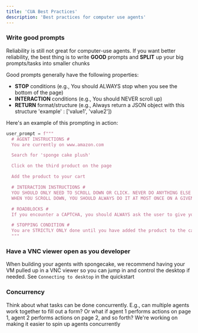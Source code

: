 ```yaml
---
title: 'CUA Best Practices'
description: 'Best practices for computer use agents'
---
```


### Write good prompts

Reliability is still not great for computer-use agents. If you want better reliability, the best thing is to write **GOOD** prompts and **SPLIT** up your big prompts/tasks into smaller chunks

Good prompts generally have the following properties: 
  - **STOP** conditions (e.g., You should ALWAYS stop when you see the bottom of the page)
  - **INTERACTION** conditions (e.g., You should NEVER scroll up)
  - **RETURN** format/structure (e.g., Always return a JSON object with this structure 'example' : ['value1', 'value2'])

Here's an example of this prompting in action:
  ```python
  user_prompt = f"""
    # AGENT INSTRUCTIONS #
    You are currently on www.amazon.com

    Search for 'sponge cake plush'

    Click on the third product on the page

    Add the product to your cart

    # INTERACTION INSTRUCTIONS # 
    YOU SHOULD ONLY NEED TO SCROLL DOWN OR CLICK. NEVER DO ANYTHING ELSE
    WHEN YOU SCROLL DOWN, YOU SHOULD ALWAYS DO IT AT MOST ONCE ON A GIVEN PAGE  

    # ROADBLOCKS #
    If you encounter a CAPTCHA, you should ALWAYS ask the user to give you the answer to the CAPTCHA or take over [You likely need to take over on your VNC viewer until we add CAPTCHA support]

    # STOPPING CONDITION # 
    You are STRICTLY ONLY done until you have added the product to the cart 
    """
  ```

### Have a VNC viewer open as you developer
When building your agents with spongecake, we recommend having your VM pulled up in a VNC viewer so you can jump in and control the desktop if needed. See `Connecting to desktop` in the quickstart

### Concurrency
Think about what tasks can be done concurrently. E.g., can multiple agents work together to fill out a form? Or what if agent 1 performs actions on page 1, agent 2 performs actions on page 2, and so forth? We're working on making it easier to spin up agents concurrently 
